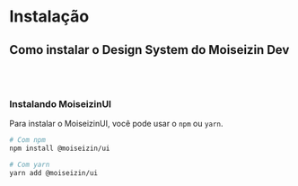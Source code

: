 
<Meta title='Home' />

# Instalação

## Como instalar o Design System do Moiseizin Dev

<br />
<br />

### Instalando MoiseizinUI
Para instalar o MoiseizinUI, você pode usar o `npm` ou `yarn`.

```bash
# Com npm
npm install @moiseizin/ui
```

```bash
# Com yarn
yarn add @moiseizin/ui
```

